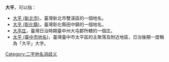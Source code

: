{{noteTA
|1 = zh-cn:庄; zh-hk:庄; zh-tw:庄;
}}
'''大平'''，可以指：
* [[大平_(新北市)|大平 (新北市)]]，臺灣新北市雙溪區的一個地名。
* [[大平_(彰化縣)|大平 (彰化縣)]]，臺灣彰化縣田中鎮的一個地名。
* [[大平庄|大平庄]]，臺灣日治時期臺中州大屯郡所轄的一個庄。
* [[太平_(臺中市地名)|太平 (臺中市地名)]]，臺灣臺中市太平區的主聚落及附近地區，日治後期一度稱為「大平」大字。
[[Category:二字地名消歧义|Category:二字地名消歧义]]